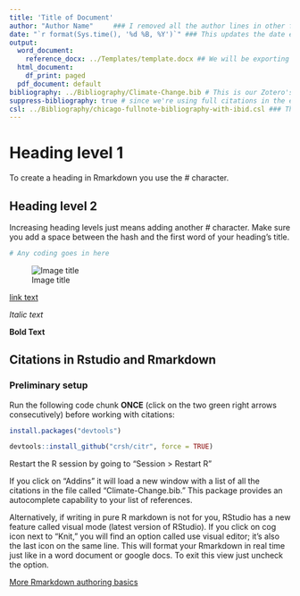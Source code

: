 ```yaml
---
title: 'Title of Document'
author: "Author Name"     ### I removed all the author lines in other files because we're writing it together and we're submitting it as a chapter
date: "`r format(Sys.time(), '%d %B, %Y')`" ### This updates the date everytime we export the document into Word
output:
  word_document:
    reference_docx: ../Templates/template.docx ## We will be exporting our work in word format and I've created a template for how it looks
  html_document:
    df_print: paged
  pdf_document: default
bibliography: ../Bibliography/Climate-Change.bib # This is our Zotero's collection and it continuously syncs as we add sources in our Zotero folders
suppress-bibliography: true # since we're using full citations in the endnotes, I'm suppressing the printing of the bibliography for now.
csl: ../Bibliography/chicago-fullnote-bibliography-with-ibid.csl ### This is the citation style, if we ever want to switch it to short notes, or even apa, we just switch the file name.
---
```


# Heading level 1

To create a heading in Rmarkdown you use the \# character.

## Heading level 2

Increasing heading levels just means adding another \# character. Make sure you add a space between the hash and the first word of your heading's title.

```r
# Any coding goes in here

```

![Image title](imagefile.png)

[link text](http://www.google.com)

*Italic text*

**Bold Text**

## Citations in Rstudio and Rmarkdown

### Preliminary setup

Run the following code chunk **ONCE** (click on the two green right arrows consecutively) before working with citations:

```r
install.packages("devtools")
```
```r
devtools::install_github("crsh/citr", force = TRUE)
```

Restart the R session by going to "Session \> Restart R"

If you click on "Addins" it will load a new window with a list of all the citations in the file called "Climate-Change.bib." This package provides an autocomplete capability to your list of references.

Alternatively, if writing in pure R markdown is not for you, RStudio has a new feature called visual mode (latest version of RStudio). If you click on cog icon next to "Knit," you will find an option called use visual editor; it's also the last icon on the same line. This will format your Rmarkdown in real time just like in a word document or google docs. To exit this view just uncheck the option.


[More Rmarkdown authoring basics](https://rmarkdown.rstudio.com/authoring_basics.html)
